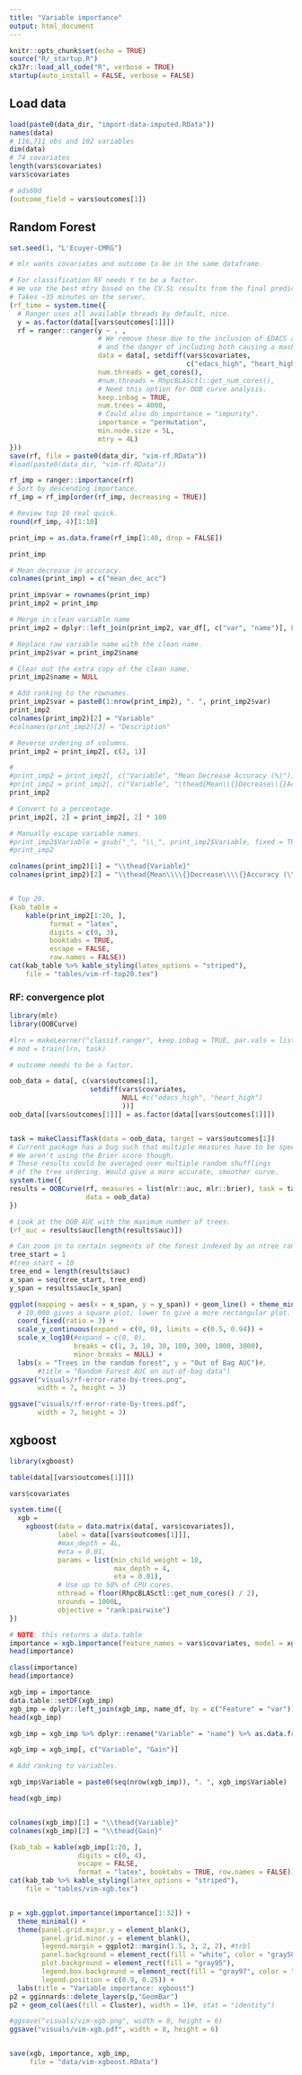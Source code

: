 ```yaml
---
title: "Variable importance"
output: html_document
---
```


```r
knitr::opts_chunk$set(echo = TRUE)
source("R/_startup.R")
ck37r::load_all_code("R", verbose = TRUE)
startup(auto_install = FALSE, verbose = FALSE)
```

## Load data

```r
load(paste0(data_dir, "import-data-imputed.RData"))
names(data)
# 116,711 obs and 102 variables
dim(data)
# 74 covariates
length(vars$covariates)
vars$covariates

# ads60d
(outcome_field = vars$outcomes[1])
```

## Random Forest 

```r
set.seed(1, "L'Ecuyer-CMRG")

# mlr wants covariates and outcome to be in the same dataframe.

# For classification RF needs Y to be a factor.
# We use the best mtry based on the CV.SL results from the final prediction library.
# Takes ~35 minutes on the server.
(rf_time = system.time({
  # Ranger uses all available threads by default, nice.
  y = as.factor(data[[vars$outcomes[1]]]) 
  rf = ranger::ranger(y ~ . ,
                      # We remove these due to the inclusion of EDACS and HEART raw scores,
                      # and the danger of including both causing a masking effect.
                      data = data[, setdiff(vars$covariates,
                                            c("edacs_high", "heart_high"))],
                      num.threads = get_cores(),
                      #num.threads = RhpcBLASctl::get_num_cores(),
                      # Need this option for OOB curve analysis.
                      keep.inbag = TRUE,
                      num.trees = 4000,
                      # Could also do importance = "impurity".
                      importance = "permutation",
                      min.node.size = 5L,
                      mtry = 4L)
}))
save(rf, file = paste0(data_dir, "vim-rf.RData"))
#load(paste0(data_dir, "vim-rf.RData"))

rf_imp = ranger::importance(rf)
# Sort by descending importance.
rf_imp = rf_imp[order(rf_imp, decreasing = TRUE)]

# Review top 10 real quick.
round(rf_imp, 4)[1:10]

print_imp = as.data.frame(rf_imp[1:40, drop = FALSE])

print_imp

# Mean decrease in accuracy.
colnames(print_imp) = c("mean_dec_acc")

print_imp$var = rownames(print_imp)
print_imp2 = print_imp

# Merge in clean variable name
print_imp2 = dplyr::left_join(print_imp2, var_df[, c("var", "name")], by = "var")

# Replace raw variable name with the clean name.
print_imp2$var = print_imp2$name

# Clear out the extra copy of the clean name.
print_imp2$name = NULL

# Add ranking to the rownames.
print_imp2$var = paste0(1:nrow(print_imp2), ". ", print_imp2$var)
print_imp2
colnames(print_imp2)[2] = "Variable"
#colnames(print_imp2)[3] = "Description"

# Reverse ordering of columns.
print_imp2 = print_imp2[, c(2, 1)]

#
#print_imp2 = print_imp2[, c("Variable", "Mean Decrease Accuracy (%)")]#, "Description")]
#print_imp2 = print_imp2[, c("Variable", "\thead{Mean\\{}Decrease\\{}Accuracy (%)}")]#, "Description")]
print_imp2

# Convert to a percentage.
print_imp2[, 2] = print_imp2[, 2] * 100

# Manually escape variable names.
#print_imp2$Variable = gsub("_", "\\_", print_imp2$Variable, fixed = TRUE)
#print_imp2

colnames(print_imp2)[1] = "\\thead{Variable}"
colnames(print_imp2)[2] = "\\thead{Mean\\\\{}Decrease\\\\{}Accuracy (\\%)}"


# Top 20.
(kab_table =
    kable(print_imp2[1:20, ],
          format = "latex",
          digits = c(0, 3),
          booktabs = TRUE,
          escape = FALSE,
          row.names = FALSE))
cat(kab_table %>% kable_styling(latex_options = "striped"),
    file = "tables/vim-rf-top20.tex")
```

### RF: convergence plot

```r
library(mlr)
library(OOBCurve)

#lrn = makeLearner("classif.ranger", keep.inbag = TRUE, par.vals = list(num.trees = 3000))
# mod = train(lrn, task)

# outcome needs to be a factor.

oob_data = data[, c(vars$outcomes[1],
                    setdiff(vars$covariates,
                            NULL #c("edacs_high", "heart_high")
                            ))]
oob_data[[vars$outcomes[1]]] = as.factor(data[[vars$outcomes[1]]])


task = makeClassifTask(data = oob_data, target = vars$outcomes[1])
# Current package has a bug such that multiple measures have to be specified.
# We aren't using the Brier score though.
# These results could be averaged over multiple random shufflings
# of the tree ordering. Would give a more accurate, smoother curve.
system.time({
results = OOBCurve(rf, measures = list(mlr::auc, mlr::brier), task = task,
                   data = oob_data)
})

# Look at the OOB AUC with the maximum number of trees.
(rf_auc = results$auc[length(results$auc)])

# Can zoom in to certain segments of the forest indexed by an ntree range.
tree_start = 1
#tree_start = 10
tree_end = length(results$auc)
x_span = seq(tree_start, tree_end)
y_span = results$auc[x_span]

ggplot(mapping = aes(x = x_span, y = y_span)) + geom_line() + theme_minimal() +
  # 10,000 gives a square plot; lower to give a more rectangular plot.
  coord_fixed(ratio = 3) + 
  scale_y_continuous(expand = c(0, 0), limits = c(0.5, 0.94)) +
  scale_x_log10(#expand = c(0, 0),
                breaks = c(1, 3, 10, 30, 100, 300, 1000, 3000),
                minor_breaks = NULL) +
  labs(x = "Trees in the random forest", y = "Out of Bag AUC")#,
       #title = "Random Forest AUC on out-of-bag data")
ggsave("visuals/rf-error-rate-by-trees.png",
       width = 7, height = 3)

ggsave("visuals/rf-error-rate-by-trees.pdf",
       width = 7, height = 3)

```

## xgboost

```r
library(xgboost)

table(data[[vars$outcomes[1]]])

vars$covariates

system.time({
  xgb =
    xgboost(data = data.matrix(data[, vars$covariates]),
            label = data[[vars$outcomes[1]]],
            #max_depth = 4L,
            #eta = 0.01, 
            params = list(min_child_weight = 10,
                          max_depth = 4,
                          eta = 0.01),
            # Use up to 50% of CPU cores.
            nthread = floor(RhpcBLASctl::get_num_cores() / 2),
            nrounds = 1000L,
            objective = "rank:pairwise")
})

# NOTE: this returns a data.table
importance = xgb.importance(feature_names = vars$covariates, model = xgb)
head(importance)

class(importance)
head(importance)

xgb_imp = importance
data.table::setDF(xgb_imp)
xgb_imp = dplyr::left_join(xgb_imp, name_df, by = c("Feature" = "var"))
head(xgb_imp)

xgb_imp = xgb_imp %>% dplyr::rename("Variable" = "name") %>% as.data.frame()

xgb_imp = xgb_imp[, c("Variable", "Gain")]

# Add ranking to variables.

xgb_imp$Variable = paste0(seq(nrow(xgb_imp)), ". ", xgb_imp$Variable)

head(xgb_imp)


colnames(xgb_imp)[1] = "\\thead{Variable}"
colnames(xgb_imp)[2] = "\\thead{Gain}"

(kab_tab = kable(xgb_imp[1:20, ], 
                 digits = c(0, 4),
                 escape = FALSE,
                 format = "latex", booktabs = TRUE, row.names = FALSE))
cat(kab_tab %>% kable_styling(latex_options = "striped"),
    file = "tables/vim-xgb.tex")


p = xgb.ggplot.importance(importance[1:32]) +
  theme_minimal() +
  theme(panel.grid.major.y = element_blank(),
        panel.grid.minor.y = element_blank(),
        legend.margin = ggplot2::margin(1.5, 3, 2, 2), #trbl
        panel.background = element_rect(fill = "white", color = "gray50"),
        plot.background = element_rect(fill = "gray95"),
        legend.box.background = element_rect(fill = "gray97", color = "gray70"), 
        legend.position = c(0.9, 0.25)) +
  labs(title = "Variable importance: xgboost")
p2 = gginnards::delete_layers(p,"GeomBar") 
p2 + geom_col(aes(fill = Cluster), width = 1)#, stat = "identity")

#ggsave("visuals/vim-xgb.png", width = 8, height = 6)
ggsave("visuals/vim-xgb.pdf", width = 8, height = 6)


save(xgb, importance, xgb_imp,
     file = "data/vim-xgboost.RData")
```
